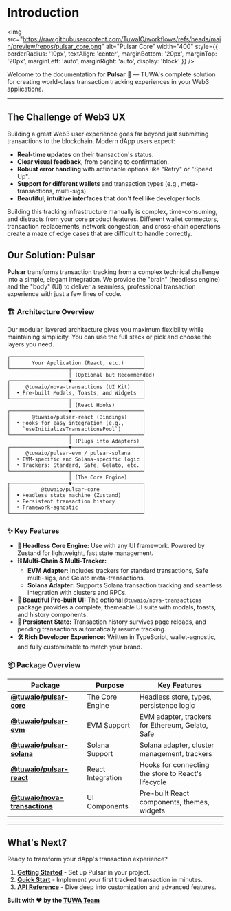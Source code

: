 # Introduction

<img src="https://raw.githubusercontent.com/TuwaIO/workflows/refs/heads/main/preview/repos/pulsar_core.png" alt="Pulsar Core" width="400" style={{ borderRadius: '10px', textAlign: 'center', marginBottom: '20px', marginTop: '20px', marginLeft: 'auto', marginRight: 'auto', display: 'block' }} />

Welcome to the documentation for **Pulsar** 🚀 — TUWA's complete solution for creating world-class transaction tracking experiences in your Web3 applications.

---

## The Challenge of Web3 UX

Building a great Web3 user experience goes far beyond just submitting transactions to the blockchain. Modern dApp users expect:

-   **Real-time updates** on their transaction's status.
-   **Clear visual feedback**, from pending to confirmation.
-   **Robust error handling** with actionable options like "Retry" or "Speed Up".
-   **Support for different wallets** and transaction types (e.g., meta-transactions, multi-sigs).
-   **Beautiful, intuitive interfaces** that don't feel like developer tools.

Building this tracking infrastructure manually is complex, time-consuming, and distracts from your core product features. Different wallet connectors, transaction replacements, network congestion, and cross-chain operations create a maze of edge cases that are difficult to handle correctly.

## Our Solution: Pulsar

**Pulsar** transforms transaction tracking from a complex technical challenge into a simple, elegant integration. We provide the "brain" (headless engine) and the "body" (UI) to deliver a seamless, professional transaction experience with just a few lines of code.

### 🏗️ Architecture Overview

Our modular, layered architecture gives you maximum flexibility while maintaining simplicity. You can use the full stack or pick and choose the layers you need.
```text
┌───────────────────────────────────────────┐
│       Your Application (React, etc.)      │
└───────────────────┬───────────────────────┘
                    │ (Optional but Recommended)
┌───────────────────▼───────────────────────┐
│     @tuwaio/nova-transactions (UI Kit)    │
│  • Pre-built Modals, Toasts, and Widgets  │
└───────────────────┬───────────────────────┘
                    │ (React Hooks)
┌───────────────────▼───────────────────────┐
│       @tuwaio/pulsar-react (Bindings)     │
│  • Hooks for easy integration (e.g.,      │
│    `useInitializeTransactionsPool`)       │
└───────────────────┬───────────────────────┘
                    │ (Plugs into Adapters)
┌───────────────────▼───────────────────────┐
│     @tuwaio/pulsar-evm / pulsar-solana    │
│  • EVM-specific and Solana-specific logic │
│  • Trackers: Standard, Safe, Gelato, etc. │
└───────────────────┬───────────────────────┘
                    │ (The Core Engine)
┌───────────────────▼───────────────────────┐
│          @tuwaio/pulsar-core              │
│  • Headless state machine (Zustand)       │
│  • Persistent transaction history         │
│  • Framework-agnostic                     │
└───────────────────────────────────────────┘
```

### ✨ Key Features

  - **🧠 Headless Core Engine:** Use with any UI framework. Powered by Zustand for lightweight, fast state management.
  - **⛓️ Multi-Chain & Multi-Tracker:** 
    - **EVM Adapter:** Includes trackers for standard transactions, Safe multi-sigs, and Gelato meta-transactions.
    - **Solana Adapter:** Supports Solana transaction tracking and seamless integration with clusters and RPCs.
  - **🎨 Beautiful Pre-built UI:** The optional `@tuwaio/nova-transactions` package provides a complete, themeable UI suite with modals, toasts, and history components.
  - **🔄 Persistent State:** Transaction history survives page reloads, and pending transactions automatically resume tracking.
  - **🛠️ Rich Developer Experience:** Written in TypeScript, wallet-agnostic, and fully customizable to match your brand.

### 📦 Package Overview

| Package                                                                                                    | Purpose           | Key Features                                     |
| ---------------------------------------------------------------------------------------------------------- | ----------------- | ------------------------------------------------ |
| **[@tuwaio/pulsar-core](https://github.com/TuwaIO/pulsar-core/tree/main/packages/pulsar-core)**            | The Core Engine   | Headless store, types, persistence logic         |
| **[@tuwaio/pulsar-evm](https://github.com/TuwaIO/pulsar-core/tree/main/packages/pulsar-evm)**              | EVM Support       | EVM adapter, trackers for Ethereum, Gelato, Safe |
| **[@tuwaio/pulsar-solana](https://github.com/TuwaIO/pulsar-core/tree/main/packages/pulsar-solana)**        | Solana Support    | Solana adapter, cluster management, trackers     |
| **[@tuwaio/pulsar-react](https://github.com/TuwaIO/pulsar-core/tree/main/packages/pulsar-react)**          | React Integration | Hooks for connecting the store to React's lifecycle  |
| **[@tuwaio/nova-transactions](https://github.com/TuwaIO/nova-uikit/tree/main/packages/nova-transactions)** | UI Components     | Pre-built React components, themes, widgets      |

-----

## What's Next?

Ready to transform your dApp's transaction experience?

1.  **[Getting Started](./gettingStarted)** - Set up Pulsar in your project.
2.  **[Quick Start](./quickStart)** - Implement your first tracked transaction in minutes.
3.  **[API Reference](./apiReference)** - Dive deep into customization and advanced features.

**Built with ❤️ by the [TUWA Team](https://github.com/TuwaIO)**
